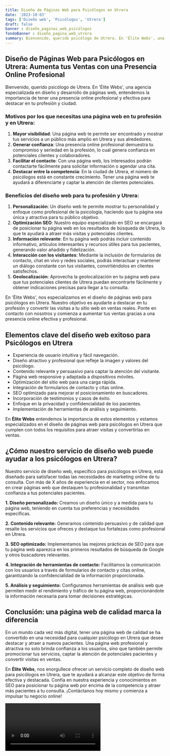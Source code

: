 ```yaml
---
title: Diseño de Páginas Web para Psicólogos en Utrera
date: '2023-10-03'
tags: ['Diseño web', 'Psicólogos', 'Utrera']
draft: false
banner : diseño_paginas_web_psicólogos
fondoBanner : diseño_pagina_web_utrera
summary: Bienvenido, querido psicólogo de Utrera. En 'Élite Webs', una agencia especializada en diseño y desarrollo de páginas web, entendemos la importancia de tener una presencia online profesional y efectiva para destacar en tu profesión y ciudad.
---
```


## Diseño de Páginas Web para Psicólogos en Utrera: Aumenta tus Ventas con una Presencia Online Profesional

Bienvenido, querido psicólogo de Utrera. En 'Élite Webs', una agencia especializada en diseño y desarrollo de páginas web, entendemos la importancia de tener una presencia online profesional y efectiva para destacar en tu profesión y ciudad.

### Motivos por los que necesitas una página web en tu profesión y en Utrera:

1. **Mayor visibilidad**: Una página web te permite ser encontrado y mostrar tus servicios a un público más amplio en Utrera y sus alrededores.
2. **Generar confianza**: Una presencia online profesional demuestra tu compromiso y seriedad en la profesión, lo cual genera confianza en potenciales clientes y colaboradores.
3. **Facilitar el contacto**: Con una página web, los interesados podrán contactarte fácilmente para solicitar información o agendar una cita.
4. **Destacar entre la competencia**: En la ciudad de Utrera, el número de psicólogos está en constante crecimiento. Tener una página web te ayudará a diferenciarte y captar la atención de clientes potenciales.

### Beneficios del diseño web para tu profesión y Utrera:

1. **Personalización**: Un diseño web te permite mostrar tu personalidad y enfoque como profesional de la psicología, haciendo que tu página sea única y atractiva para tu público objetivo.
2. **Optimización SEO**: Nuestro equipo especializado en SEO se encargará de posicionar tu página web en los resultados de búsqueda de Utrera, lo que te ayudará a atraer más visitas y potenciales clientes.
3. **Información relevante**: En tu página web podrás incluir contenido informativo, artículos interesantes y recursos útiles para tus pacientes, generando valor añadido y fidelización.
4. **Interacción con los visitantes**: Mediante la inclusión de formularios de contacto, chat en vivo y redes sociales, podrás interactuar y mantener un diálogo constante con tus visitantes, convirtiéndolos en clientes satisfechos.
5. **Geolocalización**: Aprovecha la geolocalización en tu página web para que tus potenciales clientes de Utrera puedan encontrarte fácilmente y obtener indicaciones precisas para llegar a tu consulta.

En 'Élite Webs', nos especializamos en el diseño de páginas web para psicólogos en Utrera. Nuestro objetivo es ayudarte a destacar en tu profesión y convertir las visitas a tu sitio web en ventas reales. Ponte en contacto con nosotros y comienza a aumentar tus ventas gracias a una presencia online efectiva y profesional.

<GifSeo />

<Cta />

## Elementos clave del diseño web exitoso para Psicólogos en Utrera

- Experiencia de usuario intuitiva y fácil navegación.
- Diseño atractivo y profesional que refleje la imagen y valores del psicólogo.
- Contenido relevante y persuasivo para captar la atención del visitante.
- Página web responsive y adaptada a dispositivos móviles.
- Optimización del sitio web para una carga rápida.
- Integración de formularios de contacto y citas online.
- SEO optimizado para mejorar el posicionamiento en buscadores.
- Incorporación de testimonios y casos de éxito.
- Enfoque en la privacidad y confidencialidad de los pacientes.
- Implementación de herramientas de análisis y seguimiento.

En **Élite Webs** entendemos la importancia de estos elementos y estamos especializados en el diseño de páginas web para psicólogos en Utrera que cumplen con todos los requisitos para atraer visitas y convertirlas en ventas.

## ¿Cómo nuestro servicio de diseño web puede ayudar a los psicólogos en Utrera?

Nuestro servicio de diseño web, específico para psicólogos en Utrera, está diseñado para satisfacer todas las necesidades de marketing online de tu consulta. Con más de X años de experiencia en el sector, nos enfocamos en crear páginas web que destaquen tu profesionalidad y transmitan confianza a tus potenciales pacientes.

**1. Diseño personalizado:** Creamos un diseño único y a medida para tu página web, teniendo en cuenta tus preferencias y necesidades específicas.

**2. Contenido relevante:** Generamos contenido persuasivo y de calidad que resalte los servicios que ofreces y destaque tus fortalezas como profesional en Utrera.

**3. SEO optimizado:** Implementamos las mejores prácticas de SEO para que tu página web aparezca en los primeros resultados de búsqueda de Google y otros buscadores relevantes.

**4. Integración de herramientas de contacto:** Facilitamos la comunicación con los usuarios a través de formularios de contacto y citas online, garantizando la confidencialidad de la información proporcionada.

**5. Análisis y seguimiento:** Configuramos herramientas de análisis web que permiten medir el rendimiento y tráfico de tu página web, proporcionándote la información necesaria para tomar decisiones estratégicas.

## Conclusión: una página web de calidad marca la diferencia

En un mundo cada vez más digital, tener una página web de calidad se ha convertido en una necesidad para cualquier psicólogo en Utrera que desee destacar y atraer a nuevos pacientes. Una página web profesional y atractiva no solo brinda confianza a los usuarios, sino que también permite promocionar tus servicios, captar la atención de potenciales pacientes y convertir visitas en ventas.

En **Élite Webs**, nos enorgullece ofrecer un servicio completo de diseño web para psicólogos en Utrera, que te ayudará a alcanzar este objetivo de forma efectiva y destacada. Confía en nuestra experiencia y conocimientos en SEO para posicionar tu página web por encima de la competencia y atraer más pacientes a tu consulta. ¡Contáctanos hoy mismo y comienza a impulsar tu negocio online!

<Video />

<CtaBot job='Psicólogos' city='Utrera'/>

<Gmaps query='Utrera+españa+maps' />